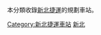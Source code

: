 {{Catnav|頁面分類|地理|地下空間|城市轨道交通|台灣捷運|桃園捷運|鐵路|車站|}}
{{Catnav|頁面分類|地理|地下空間|城市轨道交通|台灣捷運|台北捷運|鐵路|車站|}}

本分類收錄[[新北捷運|新北捷運]]的規劃車站。

[[Category:新北捷運車站|Category:新北捷運車站]]
[[Category:臺灣捷運各路線車站|新北]]